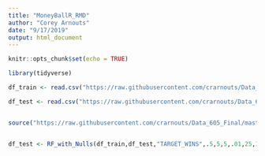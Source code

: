 ---
title: "MoneyBallR_RMD"
author: "Corey Arnouts"
date: "9/17/2019"
output: html_document
---

```{r setup, include=FALSE}
knitr::opts_chunk$set(echo = TRUE)
```


```{r}
library(tidyverse)

df_train <- read.csv("https://raw.githubusercontent.com/crarnouts/Data_621/master/moneyball-training-data.csv")

df_test <- read.csv("https://raw.githubusercontent.com/crarnouts/Data_621/master/moneyball-evaluation-data.csv")


source("https://raw.githubusercontent.com/crarnouts/Data_605_Final/master/RandomForestNulls_testing.R")


df_test <- RF_with_Nulls(df_train,df_test,"TARGET_WINS",.5,5,5,.01,25,1)
```

